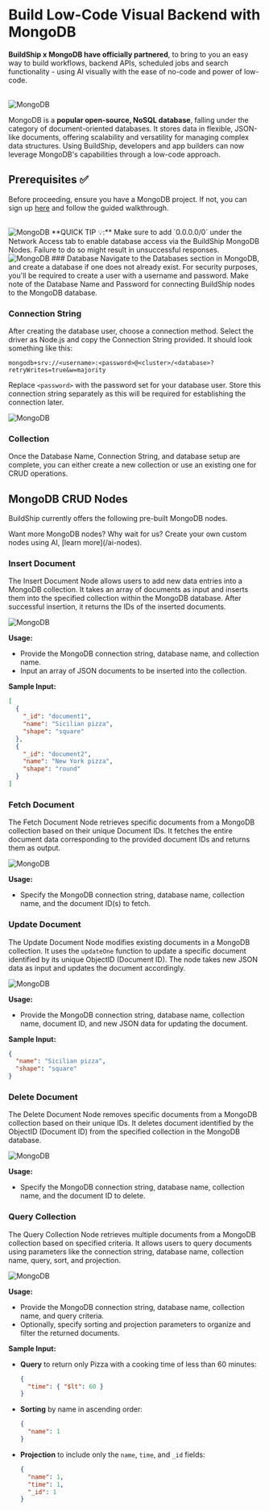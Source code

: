 # Build Low-Code Visual Backend with MongoDB


**BuildShip x MongoDB have officially partnered**, to bring to you an easy way to build workflows, backend APIs,
scheduled jobs and search functionality - using AI visually with the ease of no-code and power of low-code.

<br />
<Image src={mongoOg} alt='MongoDB' width={1200} />

MongoDB is a **popular open-source, NoSQL database**, falling under the category of document-oriented databases. It stores data in flexible, JSON-like documents, offering scalability and versatility for managing complex data structures.
Using BuildShip, developers and app builders can now leverage MongoDB's capabilities through a low-code approach.

## Prerequisites ✅

Before proceeding, ensure you have a MongoDB project. If not, you can sign up
[here](https://www.mongodb.com/cloud/atlas/register) and follow the guided walkthrough.

<br />
<Image src={mongo1} alt='MongoDB' width={1200} />

<Callout>
  **QUICK TIP 💡:** Make sure to add `0.0.0.0/0` under the Network Access tab to enable database access via the
  BuildShip MongoDB Nodes. Failure to do so might result in unsuccessful responses.
  <Image src={mongo2} alt='MongoDB' width={800} />
</Callout>

<Steps>
### Database
Navigate to the Databases section in MongoDB, and create a database if one does not already exist. For security purposes, you'll be required to create a user with a username and password. Make note of the Database Name and Password for connecting BuildShip nodes to the MongoDB database.

### Connection String

After creating the database user, choose a connection method. Select the driver as Node.js and copy the Connection
String provided. It should look something like this:

```
mongodb+srv://<username>:<password>@<cluster>/<database>?retryWrites=true&w=majority
```

Replace `<password>` with the password set for your database user. Store this connection string separately as this will
be required for establishing the connection later.

<Image src={mongo3} alt='MongoDB' width={800} />

### Collection

Once the Database Name, Connection String, and database setup are complete, you can either create a new collection or
use an existing one for CRUD operations.

</Steps>

## MongoDB CRUD Nodes

BuildShip currently offers the following pre-built MongoDB nodes.

<Callout emoji='⭐️'>
  Want more MongoDB nodes? Why wait for us? Create your own custom nodes using AI, [learn more](/ai-nodes).
</Callout>

### Insert Document

The Insert Document Node allows users to add new data entries into a MongoDB collection. It takes an array of documents
as input and inserts them into the specified collection within the MongoDB database. After successful insertion, it
returns the IDs of the inserted documents.

<Image src={mongoInsert} alt='MongoDB' width={1200} />

**Usage:**

- Provide the MongoDB connection string, database name, and collection name.
- Input an array of JSON documents to be inserted into the collection.

**Sample Input:**

```json
[
  {
    "_id": "document1",
    "name": "Sicilian pizza",
    "shape": "square"
  },
  {
    "_id": "document2",
    "name": "New York pizza",
    "shape": "round"
  }
]
```

### Fetch Document

The Fetch Document Node retrieves specific documents from a MongoDB collection based on their unique Document IDs. It
fetches the entire document data corresponding to the provided document IDs and returns them as output.

<Image src={mongoFetch} alt='MongoDB' width={1200} />

**Usage:**

- Specify the MongoDB connection string, database name, collection name, and the document ID(s) to fetch.

### Update Document

The Update Document Node modifies existing documents in a MongoDB collection. It uses the `updateOne` function to update
a specific document identified by its unique ObjectID (Document ID). The node takes new JSON data as input and updates
the document accordingly.

<Image src={mongoUpdate} alt='MongoDB' width={1200} />

**Usage:**

- Provide the MongoDB connection string, database name, collection name, document ID, and new JSON data for updating the
  document.

**Sample Input:**

```json
{
  "name": "Sicilian pizza",
  "shape": "square"
}
```

### Delete Document

The Delete Document Node removes specific documents from a MongoDB collection based on their unique IDs. It deletes
document identified by the ObjectID (Document ID) from the specified collection in the MongoDB database.

<Image src={mongoDelete} alt='MongoDB' width={1200} />

**Usage:**

- Specify the MongoDB connection string, database name, collection name, and the document ID to delete.

### Query Collection

The Query Collection Node retrieves multiple documents from a MongoDB collection based on specified criteria. It allows
users to query documents using parameters like the connection string, database name, collection name, query, sort, and
projection.

<Image src={mongoQuery} alt='MongoDB' width={1200} />

**Usage:**

- Provide the MongoDB connection string, database name, collection name, and query criteria.
- Optionally, specify sorting and projection parameters to organize and filter the returned documents.

**Sample Input:**

- **Query** to return only Pizza with a cooking time of less than 60 minutes:

  ```json
  {
    "time": { "$lt": 60 }
  }
  ```

- **Sorting** by name in ascending order:

  ```json
  {
    "name": 1
  }
  ```

- **Projection** to include only the `name`, `time`, and `_id` fields:

  ```json
  {
    "name": 1,
    "time": 1,
    "_id": 1
  }
  ```
